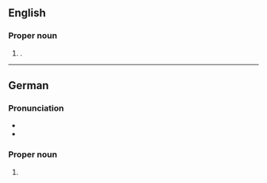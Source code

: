 ==English==
{{wikipedia}}

===Proper noun===
{{en-prop}}

# {{place|en|independent city|s/Lower Saxony|c/Germany}}.

----

==German==
{{wikipedia|lang=de}}

===Pronunciation===
* {{IPA|de|/zalt͡sˈɡɪtɐ/}}
* {{audio|de|De-Salzgitter.ogg|Audio}}

===Proper noun===
{{de-proper noun|toponym}}

# {{place|de|independent city|s/Lower Saxony|c/Germany|t1=Salzgitter}}